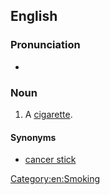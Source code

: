==English==

===Pronunciation===
* {{audio|en|En-au-death stick.ogg|Audio (AU)}}

===Noun===
{{en-noun}}

# {{lb|en|slang|derogatory}} A [[cigarette]].

====Synonyms====
* [[cancer stick]]
[[Category:en:Smoking]]